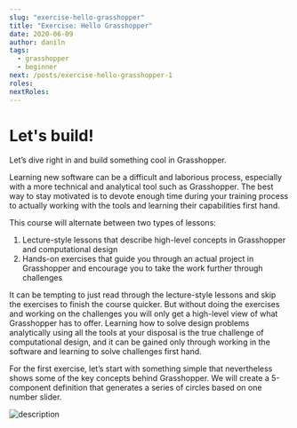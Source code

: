 ```yaml
---
slug: "exercise-hello-grasshopper"
title: "Exercise: Hello Grasshopper"
date: 2020-06-09
author: daniln
tags:
  - grasshopper
  - beginner
next: /posts/exercise-hello-grasshopper-1
roles:
nextRoles:
---
```


# Let's build!

Let’s dive right in and build something cool in Grasshopper.

Learning new software can be a difficult and laborious process, especially with a more technical and analytical tool such as Grasshopper. The best way to stay motivated is to devote enough time during your training process to actually working with the tools and learning their capabilities first hand.

This course will alternate between two types of lessons:

1. Lecture-style lessons that describe high-level concepts in Grasshopper and computational design
2. Hands-on exercises that guide you through an actual project in Grasshopper and encourage you to take the work further through challenges

It can be tempting to just read through the lecture-style lessons and skip the exercises to finish the course quicker. But without doing the exercises and working on the challenges you will only get a high-level view of what Grasshopper has to offer. Learning how to solve design problems analytically using all the tools at your disposal is the true challenge of computational design, and it can be gained only through working in the software and learning to solve challenges first hand.

For the first exercise, let’s start with something simple that nevertheless shows some of the key concepts behind Grasshopper. We will create a 5-component definition that generates a series of circles based on one number slider.

![description](/images/4-2-1.gif)